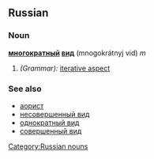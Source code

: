 ==Russian==
===Noun===
'''[[многократный]] [[вид]]''' (mnogokrátnyj vid) ''m''

#''(Grammar):'' [[iterative aspect]]

===See also===
*[[аорист]]
*[[несовершенный вид]]
*[[однократный вид]]
*[[совершенный вид]]

[[Category:Russian nouns]]
